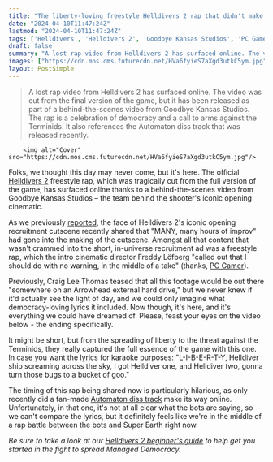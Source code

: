 ```yaml
---
title: "The liberty-loving freestyle Helldivers 2 rap that didn't make its iconic opening cinematic surfaces, spurring us on to spread managed democracy like never before"
date: "2024-04-10T11:47:24Z"
lastmod: "2024-04-10T11:47:24Z"
tags: ['Helldivers', 'Helldivers 2', 'Goodbye Kansas Studios', 'PC Gamer', 'Arrowhead Game Studios', 'Craig Lee Thomas', 'Super Earth', 'Automatons', "Beginner's Guide"]
draft: false
summary: "A lost rap video from Helldivers 2 has surfaced online. The video was cut from the final version of the game, but it has been released as part of a behind-the-scenes video from Goodbye Kansas Studios. The rap is a celebration of democracy and a call to arms against the Terminids. It also references the Automaton diss track that was released recently."
images: ["https://cdn.mos.cms.futurecdn.net/HVa6fyieS7aXgd3utkC5ym.jpg"]
layout: PostSimple
---
```

> A lost rap video from Helldivers 2 has surfaced online. The video was cut from the final version of the game, but it has been released as part of a behind-the-scenes video from Goodbye Kansas Studios. The rap is a celebration of democracy and a call to arms against the Terminids. It also references the Automaton diss track that was released recently.


        <img alt="Cover" src="https://cdn.mos.cms.futurecdn.net/HVa6fyieS7aXgd3utkC5ym.jpg"/>
        
Folks, we thought this day may never come, but it's here. The official [<u>Helldivers 2</u>](https://www.gamesradar.com/helldivers-2-guide/) freestyle rap, which was tragically cut from the full version of the game, has surfaced online thanks to a behind-the-scenes video from Goodbye Kansas Studios – the team behind the shooter's iconic opening cinematic.

As we previously [reported](https://www.gamesradar.com/thanks-to-improv-for-helldivers-2s-democracy-loving-recruitment-ad-arrowhead-has-a-freestyle-rap-kicking-around-that-we-may-never-see/), the face of Helldivers 2's iconic opening recruitment cutscene recently shared that "MANY, many hours of improv" had gone into the making of the cutscene. Amongst all that content that wasn't crammed into the short, in-universe recruitment ad was a freestyle rap, which the intro cinematic director Freddy Löfberg "called out that I should do with no warning, in the middle of a take" (thanks, [PC Gamer](https://www.pcgamer.com/games/third-person-shooter/the-leading-man-of-helldivers-2s-hilarious-cinematic-psa-had-a-blast-filming-italso-theres-an-improvised-democratic-freestyle-rap-somewhere-at-arrowhead-hq//)).

Previously, Craig Lee Thomas teased that all this footage would be out there "somewhere on an Arrowhead external hard drive," but we never knew if it'd actually see the light of day, and we could only imagine what democracy-loving lyrics it included. Now though, it's here, and it's everything we could have dreamed of. Please, feast your eyes on the video below - the ending specifically.

It might be short, but from the spreading of liberty to the threat against the Terminids, they really captured the full essence of the game with this one. In case you want the lyrics for karaoke purposes: "L-I-B-E-R-T-Y, Helldiver ship screaming across the sky, I got Helldiver one, and Helldiver two, gonna turn those bugs to a bucket of goo."

The timing of this rap being shared now is particularly hilarious, as only recently did a fan-made [<u>Automaton diss track</u>](https://www.gamesradar.com/helldivers-2s-oil-loving-automaton-enthusiasts-hit-back-with-their-own-propaganda-including-a-robotic-diss-track-i-cant-understand-but-i-assume-our-moms-are-slandered/) make its way online. Unfortunately, in that one, it's not at all clear what the bots are saying, so we can't compare the lyrics, but it definitely feels like we're in the middle of a rap battle between the bots and Super Earth right now. 

*Be sure to take a look at our *[<u><em>Helldivers 2 beginner's guide</em></u>](https://www.gamesradar.com/helldivers-2-beginners-guide/)* to help get you started in the fight to spread Managed Democracy.*
        